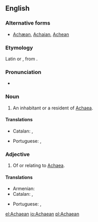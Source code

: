 ==English==

===Alternative forms===
* [[Achæan]], [[Achaian]], [[Achean]]

===Etymology===
Latin {{term|Achaeus|lang=la}} or {{term|Achaius|lang=la}}, from {{etyl|grc}} {{term|lang=grc|Ἀχαιός|tr=Akhaios}}.

===Pronunciation===
* {{IPA|/əˈkiːən/|lang=en}}

===Noun===
{{en-noun}}

# An inhabitant or a resident of [[Achaea]].

====Translations====
{{trans-top|an inhabitant of Achaea}}
* Catalan: {{t-|ca|aqueu|m}}, {{t-|ca|aquea|f}}
{{trans-mid}}
* Portuguese: {{t|pt|aqueu|m}}, {{t|pt|aqueia|f}}
{{trans-bottom}}

===Adjective===
{{en-adj|-}}

# Of or relating to [[Achaea]].

====Translations====
{{trans-top|Of or relating to Achaea}}
* Armenian: {{t-|hy|աքայական|tr=akʿayakan|sc=Armn}}
* Catalan: {{t-|ca|aqueu|m}}, {{t-|ca|aquea|f}}
{{trans-mid}}
* Portuguese: {{t|pt|aqueu|m}}, {{t|pt|aqueia|f}}
{{trans-bottom}}

[[el:Achaean]]
[[io:Achaean]]
[[pl:Achaean]]